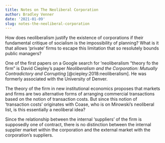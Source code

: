 ```yaml
---
title: Notes on The Neoliberal Corporation
author: Bradley Venner
date: '2021-01-09'
slug: notes-the-neoliberal-corporation
---
```

How does neoliberalism justify the existence of corporations if their fundamental critique of socialism is the impossibility of planning?  What is it that allows 'private' firms to escape this limitation that so resolutely bounds public managers?

One of the first papers on a Google search for 'neoliberalism "theory fo the firm" is David Ciepley's paper *Neoliberalism and the Corporation:  Mutually Contradictory and Corrupting* [@ciepley:2018:neoliberalism].  He was formerly associated with the University of Denver.

The theory of the firm in new institutional economics proposes that markets and firms are two alternative forms of arranging commercial transactions based on the notion of transaction costs.  But since this notion of 'transaction costs' originates with Coase, who is on Mirowski's neoliberal list, is this essentially a neoliberal idea?  

Since the relationship between the internal 'suppliers' of the firm is supposedly one of contract, there is no distinction between the internal supplier market within the corporation and the external market with the corporation's suppliers.      
